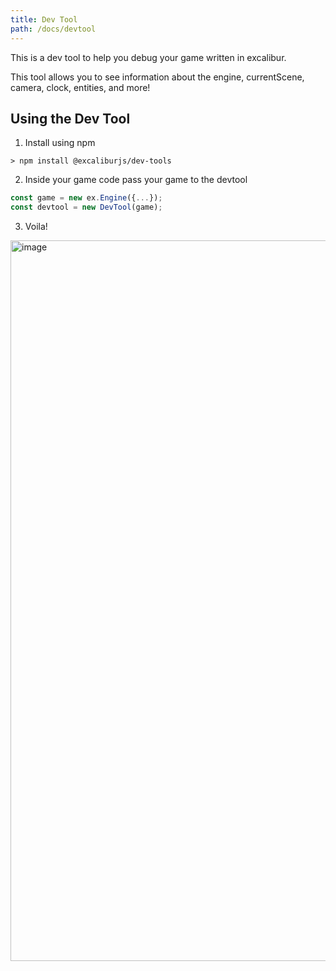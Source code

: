 ```yaml
---
title: Dev Tool
path: /docs/devtool
---
```


This is a dev tool to help you debug your game written in excalibur.

This tool allows you to see information about the engine, currentScene, camera, clock, entities, and more!

## Using the Dev Tool

1. Install using npm

```
> npm install @excaliburjs/dev-tools
```

2. Inside your game code pass your game to the devtool

```typescript
const game = new ex.Engine({...});
const devtool = new DevTool(game);
```

3. Voila!

<img width="1153" alt="image" src="https://user-images.githubusercontent.com/612071/150462738-433536d9-28b0-486c-b5bb-8e8b4e2526fc.png">
